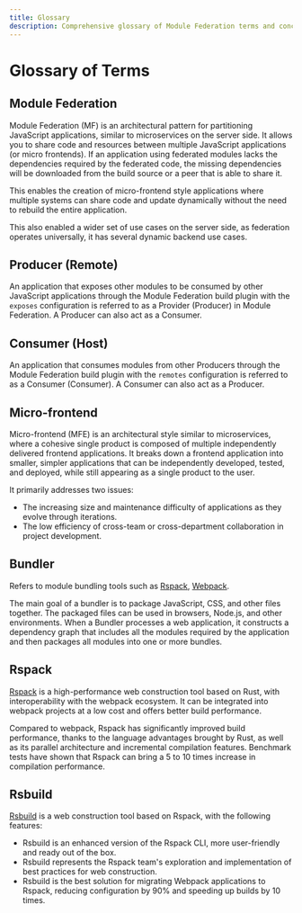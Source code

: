 ```yaml
---
title: Glossary
description: Comprehensive glossary of Module Federation terms and concepts, including producers, consumers, micro-frontends, and bundler definitions.
---
```


# Glossary of Terms

## Module Federation

Module Federation (MF) is an architectural pattern for partitioning JavaScript applications, similar to microservices on the server side. It allows you to share code and resources between multiple JavaScript applications (or micro frontends). If an application using federated modules lacks the dependencies required by the federated code, the missing dependencies will be downloaded from the build source or a peer that is able to share it.

This enables the creation of micro-frontend style applications where multiple systems can share code and update dynamically without the need to rebuild the entire application.

This also enabled a wider set of use cases on the server side, as federation operates universally, it has several dynamic backend use cases.

## Producer (Remote)

An application that exposes other modules to be consumed by other JavaScript applications through the Module Federation build plugin with the `exposes` configuration is referred to as a Provider (Producer) in Module Federation. A Producer can also act as a Consumer.

## Consumer (Host)

An application that consumes modules from other Producers through the Module Federation build plugin with the `remotes` configuration is referred to as a Consumer (Consumer). A Consumer can also act as a Producer.

## Micro-frontend

Micro-frontend (MFE) is an architectural style similar to microservices, where a cohesive single product is composed of multiple independently delivered frontend applications. It breaks down a frontend application into smaller, simpler applications that can be independently developed, tested, and deployed, while still appearing as a single product to the user.

It primarily addresses two issues:

- The increasing size and maintenance difficulty of applications as they evolve through iterations.
- The low efficiency of cross-team or cross-department collaboration in project development.

## Bundler

Refers to module bundling tools such as [Rspack](https://rspack.dev/), [Webpack](https://webpack.js.org/).

The main goal of a bundler is to package JavaScript, CSS, and other files together. The packaged files can be used in browsers, Node.js, and other environments. When a Bundler processes a web application, it constructs a dependency graph that includes all the modules required by the application and then packages all modules into one or more bundles.

## Rspack

[Rspack](https://www.rspack.dev/) is a high-performance web construction tool based on Rust, with interoperability with the webpack ecosystem. It can be integrated into webpack projects at a low cost and offers better build performance.

Compared to webpack, Rspack has significantly improved build performance, thanks to the language advantages brought by Rust, as well as its parallel architecture and incremental compilation features. Benchmark tests have shown that Rspack can bring a 5 to 10 times increase in compilation performance.

## Rsbuild

[Rsbuild](https://rsbuild.dev/) is a web construction tool based on Rspack, with the following features:

- Rsbuild is an enhanced version of the Rspack CLI, more user-friendly and ready out of the box.
- Rsbuild represents the Rspack team's exploration and implementation of best practices for web construction.
- Rsbuild is the best solution for migrating Webpack applications to Rspack, reducing configuration by 90% and speeding up builds by 10 times.

